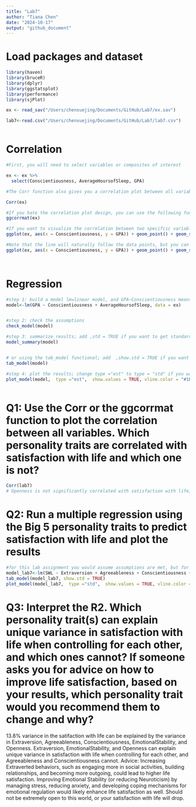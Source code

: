 ```yaml
---
title: "Lab7"
author: "Tiana Chen"
date: "2024-10-17"
output: "github_document"
---
```

# Load packages and dataset
```r
library(haven)
library(bruceR)
library(dplyr)
library(ggstatsplot)
library(performance)
library(sjPlot)

ex <- read_sav("/Users/chenxuejing/Documents/GitHub/Lab7/ex.sav")

lab7<-read.csv("/Users/chenxuejing/Documents/GitHub/Lab7/lab7.csv")



```

# Correlation
```r
#First, you will need to select variables or composites of interest

ex <- ex %>%
  select(Conscientiousness, AverageHoursofSleep, GPA)

#The Corr function also gives you a correlation plot between all variables, but it doesn't look pretty enough and not very customisable 

Corr(ex)

#If you hate the correlation plot design, you can use the following function
ggcorrmat(ex)

#If you want to visualize the correlation between two specifcic variables, you can use the following code
ggplot(ex, aes(x = Conscientiousness, y = GPA)) + geom_point() + geom_smooth() + theme_bruce()

#Note that the line will naturally follow the data points, but you can specify to plot the fittest line by adding method = lm to the geom_smooth() function
ggplot(ex, aes(x = Conscientiousness, y = GPA)) + geom_point() + geom_smooth(method = lm) + theme_bruce()




```

# Regression
```r
#step 1: build a model lm=linear model, and GPA~Conscientiousness means that 'gpa predicted by conscientiousness'
model<-lm(GPA ~ Conscientiousness + AverageHoursofSleep, data = ex)


#step 2: check the assumptions
check_model(model)

#step 3: summarize results; add ,std = TRUE if you want to get standardized coefficients
model_summary(model)


# or using the tab_model functional; add  ,show.std = TRUE if you want to get standardized coefficients
tab_model(model)

#step 4: plot the results; change type ="est" to type = "std" if you want to plot the standardized coefficients
plot_model(model,  type ="est",  show.values = TRUE, vline.color = "#1B191999", line.size = 1.5, dot.size = 2.5, colors = "blue") + theme_bruce()



```




# Q1: Use the Corr or the ggcorrmat function to plot the correlation between all variables. Which personality traits are correlated with satisfaction with life and which one is not? 
```r

Corr(lab7)
# Openness is not significantly correlated with satisfaction with life, while Extraversion, Agreeableness, Conscientiousness, and Emotional Stability are.
```

# Q2: Run a multiple regression using the Big 5 personality traits to predict satisfaction with life and plot the results
```r
#for this lab assignment you would assume assumptions are met, but for your own analysis, you will need to examine assumptions carefully
model_lab7<-lm(SWL ~ Extraversion + Agreeableness + Conscientiousness + EmotionalStability + Openness, data = lab7)
tab_model(model_lab7, show.std = TRUE)
plot_model(model_lab7,  type ="std",  show.values = TRUE, vline.color = "#1B191999", line.size = 1.5, dot.size = 2.5, colors = "blue") + theme_bruce()

```

# Q3: Interpret the R2. Which personality trait(s) can explain unique variance in satisfaction with life when controlling for each other, and which ones cannot? If someone asks you for advice on how to improve life satisfaction, based on your results, which personality trait would you recommend them to change and why? 

13.8% variance in the satifaction with life can be explained by the variance in Extraversion, Agreeableness, Conscientiousness, EmotionalStability, and Openness.
Extraversion, EmotionalStability, and Openness can explain unique variance in satisfaction with life when controlling for each other, and Agreeableness and Conscientiousness cannot.
Advice: Increasing Extraverted behaviors, such as engaging more in social activities, building relationships, and becoming more outgoing, could lead to higher life satisfaction.
Improving Emotional Stability (or reducing Neuroticism) by managing stress, reducing anxiety, and developing coping mechanisms for emotional regulation would likely enhance life satisfaction as well. Should not be extremely open to this world, or your satisfaction with life will drop.
